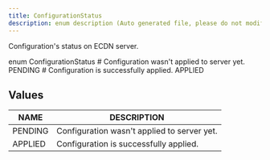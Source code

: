 ```yaml
---
title: ConfigurationStatus
description: enum description (Auto generated file, please do not modify)
---
```



Configuration's status on ECDN server.

<GQLCodeSnippet>
<GQLLine><GQLKeyword>enum</GQLKeyword> ConfigurationStatus <GQLOpen /></GQLLine>
<GQLLine> </GQLLine>
	<GQLLine><GQLTab /><GQLComment># Configuration wasn't applied to server yet.</GQLComment></GQLLine>
	<GQLLine><GQLTab /><GQLName>PENDING</GQLName></GQLLine>
	<GQLLine> </GQLLine>
	<GQLLine><GQLTab /><GQLComment># Configuration is successfully applied.</GQLComment></GQLLine>
	<GQLLine><GQLTab /><GQLName>APPLIED</GQLName></GQLLine>
	<GQLLine> </GQLLine>
<GQLLine><GQLClose /></GQLLine>
</GQLCodeSnippet>

## Values

| NAME | DESCRIPTION |
| - | - |
| PENDING | Configuration wasn't applied to server yet.|
| APPLIED | Configuration is successfully applied.|
